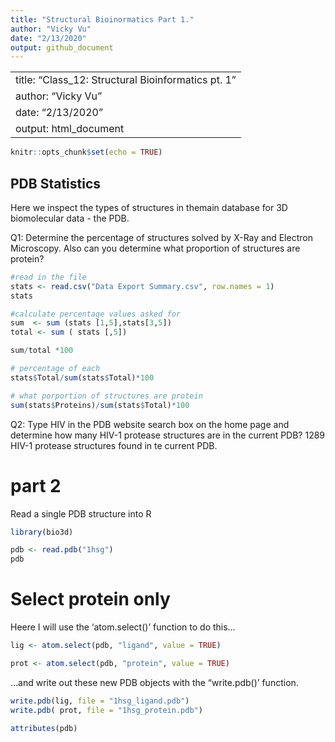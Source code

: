 ```yaml
---
title: "Structural Bioinormatics Part 1."
author: "Vicky Vu"
date: "2/13/2020"
output: github_document
---
```


---
title: "Class_12: Structural Bioinformatics pt. 1"
author: "Vicky Vu"
date: "2/13/2020"
output: html_document
---

```r
knitr::opts_chunk$set(echo = TRUE)
```

## PDB Statistics 

Here we inspect the types of structures in themain database for 3D biomolecular data - the PDB. 

Q1: Determine the percentage of structures solved by X-Ray and Electron Microscopy. Also can
you determine what proportion of structures are protein? 
```r
#read in the file 
stats <- read.csv("Data Export Summary.csv", row.names = 1)
stats

#calculate percentage values asked for  
sum  <- sum (stats [1,5],stats[3,5])
total <- sum ( stats [,5])

sum/total *100

```

```r
# percentage of each 
stats$Total/sum(stats$Total)*100

# what porportion of structures are protein 
sum(stats$Proteins)/sum(stats$Total)*100
```



Q2: Type HIV in the PDB website search box on the home page and determine how many
HIV-1 protease structures are in the current PDB? 1289 HIV-1 protease structures found in te current PDB.

# part 2 
Read a single PDB structure into R 
```r
library(bio3d)

pdb <- read.pdb("1hsg")
pdb
```
# Select protein only 

Heere I will use the 'atom.select()' function to do this...

```r
lig <- atom.select(pdb, "ligand", value = TRUE)

prot <- atom.select(pdb, "protein", value = TRUE)
```
...and write out these new PDB objects with the "write.pdb()' function. 
```r
write.pdb(lig, file = "1hsg_ligand.pdb")
write.pdb( prot, file = "1hsg_protein.pdb")
```


```r
attributes(pdb)
```







